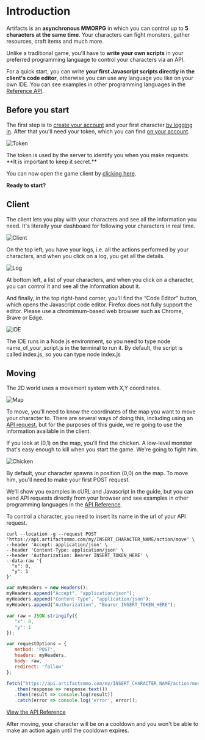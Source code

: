 
# Introduction

Artifacts is an **asynchronous MMORPG** in which you can control up to **5 characters at the same time**. Your characters can fight monsters, gather resources, craft items and much more. 

Unlike a traditional game, you'll have to **write your own scripts** in your preferred programming language to control your characters via an API.

For a quick start, you can write **your first Javascript scripts directly in the client's code editor**, otherwise you can use any language you like on your own IDE.  You can see examples in other programming languages in the [Reference API](https://api.artifactsmmo.com/docs/#/).


 
 
## Before you start

The first step is to [create your account](https://artifactsmmo.com/account/create) and your first character [by logging in](https://artifactsmmo.com/account/characters).
After that you'll need your token, which you can find [on your account](https://artifactsmmo.com/account/).

![Token](https://api.artifactsmmo.com/images/docs/token.png)

<Callout type="warning" emoji="⚠️">
The token is used by the server to identify you when you make requests.&#x20;
**It is important to keep it secret.**
</Callout>
 
You can now open the game client by [clicking here](https://artifactsmmo.com/client). 


**Ready to start?**

## Client

 The client lets you play with your characters and see all the information you need. It's literally your dashboard for following your characters in real time.

![Client](https://api.artifactsmmo.com/images/docs/scgame1.png)

On the top left, you have your logs, i.e. all the actions performed by your characters, and when you click on a log, you get all the details.

![Log](https://api.artifactsmmo.com/images/docs/log_example.png)

At bottom left, a list of your characters, and when you click on a character, you can control it and see all the information about it.

And finally, in the top right-hand corner, you'll find the “Code Editor” button, which opens the Javascript code editor.
<Callout type="warning" emoji="ℹ️">
Firefox does not fully support the editor. Please use a chromimum-based web browser such as Chrome, Brave or Edge.
</Callout>

![IDE](https://api.artifactsmmo.com/images/docs/ide.png)

The IDE runs in a Node.js environment, so you need to type node name_of_your_script.js in the terminal to run it. By default, the script is called index.js, so you can type node index.js

## Moving

The 2D world uses a movement system with X,Y coordinates.

![Map](https://api.artifactsmmo.com/images/docs/map.png)

To move, you'll need to know the coordinates of the map you want to move your character to. There are several ways of doing this, including using an [API request](https://api.artifactsmmo.com/docs/#/operations/all_maps_maps__get), but for the purposes of this guide, we're going to use the information available in the client.

If you look at (0,1) on the map, you'll find the chicken. A low-level monster that's easy enough to kill when you start the game. We're going to fight him.

![Chicken](https://api.artifactsmmo.com/images/docs/chicken.png)

By default, your character spawns in position (0,0) on the map. To move him, you'll need to make your first POST request.  

We'll show you examples in cURL and Javascript in the guide, but you can send API requests directly from your browser and see examples in other programming languages in the [API Reference](https://api.artifactsmmo.com/docs/#/operations/action_move_my__name__action_move_post).

<Callout type="info" emoji="ℹ️">
To control a character, you need to insert its name in the url of your API request.
</Callout>

```http filename="cURL" copy
curl --location -g --request POST 'https://api.artifactsmmo.com/my/INSERT_CHARACTER_NAME/action/move' \
--header 'Accept: application/json' \
--header 'Content-Type: application/json' \
--header 'Authorization: Bearer INSERT_TOKEN_HERE' \
--data-raw '{
  "x": 0,
  "y": 1
}'
```
```js filename="Javascript" copy
var myHeaders = new Headers();
myHeaders.append("Accept", "application/json");
myHeaders.append("Content-Type", "application/json");
myHeaders.append("Authorization", "Bearer INSERT_TOKEN_HERE");

var raw = JSON.stringify({
   "x": 0,
   "y": 1
});

var requestOptions = {
   method: 'POST',
   headers: myHeaders,
   body: raw,
   redirect: 'follow'
};

fetch("https://api.artifactsmmo.com/my/INSERT_CHARACTER_NAME/action/move", requestOptions)
   .then(response => response.text())
   .then(result => console.log(result))
   .catch(error => console.log('error', error));
```

[View the API Reference](https://api.artifactsmmo.com/docs/#/operations/action_move_my__name__action_move_post)

After moving, your character will be on a cooldown and you won't be able to make an action again until the cooldown expires. 